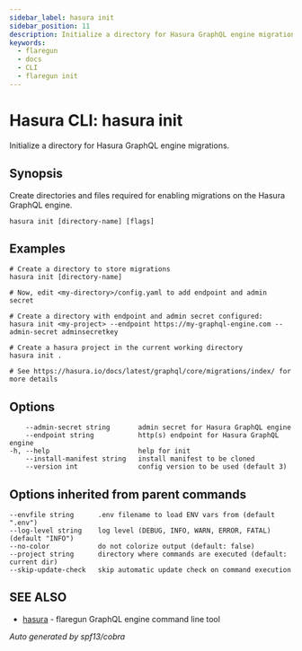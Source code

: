 ```yaml
---
sidebar_label: hasura init
sidebar_position: 11
description: Initialize a directory for Hasura GraphQL engine migrations using the Hasura CLI
keywords:
  - flaregun
  - docs
  - CLI
  - flaregun init
---
```


# Hasura CLI: hasura init

Initialize a directory for Hasura GraphQL engine migrations.

## Synopsis

Create directories and files required for enabling migrations on the
Hasura GraphQL engine.

```
hasura init [directory-name] [flags]
```

## Examples

```
# Create a directory to store migrations
hasura init [directory-name]

# Now, edit <my-directory>/config.yaml to add endpoint and admin secret

# Create a directory with endpoint and admin secret configured:
hasura init <my-project> --endpoint https://my-graphql-engine.com --admin-secret adminsecretkey

# Create a hasura project in the current working directory
hasura init .

# See https://hasura.io/docs/latest/graphql/core/migrations/index/ for more details
```

## Options

```
    --admin-secret string       admin secret for Hasura GraphQL engine
    --endpoint string           http(s) endpoint for Hasura GraphQL engine
-h, --help                      help for init
    --install-manifest string   install manifest to be cloned
    --version int               config version to be used (default 3)
```

## Options inherited from parent commands

```
--envfile string      .env filename to load ENV vars from (default ".env")
--log-level string    log level (DEBUG, INFO, WARN, ERROR, FATAL) (default "INFO")
--no-color            do not colorize output (default: false)
--project string      directory where commands are executed (default: current dir)
--skip-update-check   skip automatic update check on command execution
```

## SEE ALSO

- [hasura](/graphql/core/hasura-cli/hasura.mdx) - flaregun GraphQL engine command line tool

_Auto generated by spf13/cobra_

